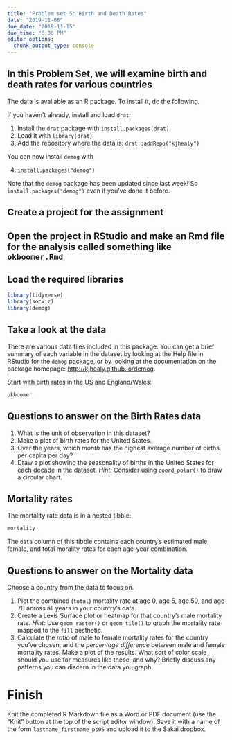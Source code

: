 ```yaml
---
title: "Problem set 5: Birth and Death Rates"
date: "2019-11-08"
due_date: "2019-11-15"
due_time: "6:00 PM"
editor_options: 
  chunk_output_type: console
---
```



## In this Problem Set, we will examine birth and death rates for various countries

The data is available as an R package. To install it, do the following.

If you haven't already, install and load `drat`:

1. Install the `drat` package with `install.packages(drat)`
2. Load it with `library(drat)`
3. Add the repository where the data is: `drat::addRepo("kjhealy")`

You can now install `demog` with

4. `install.packages("demog")`

Note that the `demog` package has been updated since last week! So `install.packages("demog")` even if you've done it before.

## Create a project for the assignment

## Open the project in RStudio and make an Rmd file for the analysis called something like `okboomer.Rmd`

## Load the required libraries

```r

library(tidyverse)
library(socviz)
library(demog)

```

## Take a look at the data

There are various data files included in this package. You can get a brief summary of each variable in the dataset by looking at the Help file in RStudio for the `demog` package, or by looking at the documentation on the package homepage: <http://kjhealy.github.io/demog>.

Start with birth rates in the US and England/Wales:

```r

okboomer

```

## Questions to answer on the Birth Rates data

1. What is the unit of observation in this dataset?
2. Make a plot of birth rates for the United States.
3. Over the years, which _month_ has the highest average number of births per capita per day?
4. Draw a plot showing the seasonality of births in the United States for each decade in the dataset. _Hint:_ Consider using `coord_polar()` to draw a circular chart.


## Mortality rates

The mortality rate data is in a nested tibble:

```r
mortality
```

The `data` column of this tibble contains each country's estimated male, female, and total morality rates for each age-year combination. 

## Questions to answer on the Mortality data

Choose a country from the data to focus on. 

1. Plot the combined (`total`) mortality rate at age 0, age 5, age 50, and age 70 across all years in your country's data. 
2. Create a Lexis Surface plot or heatmap for that country's male mortality rate. _Hint:_ Use `geom_raster()` or `geom_tile()` to graph the mortality rate mapped to the `fill` aesthetic.
3. Calculate the _ratio_ of male to female mortality rates for the country you've chosen, and the _percentage difference_ between male and female mortality rates. Make a plot of the results. What sort of color scale should you use for measures like these, and why? Briefly discuss any patterns you can discern in the data you graph.  

# Finish

Knit the completed R Markdown file as a Word or PDF document (use the "Knit" button at the top of the script editor window). Save it with a name of the form `lastname_firstname_ps05` and upload it to the Sakai dropbox.
